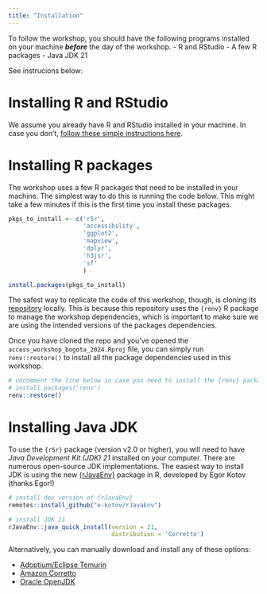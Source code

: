 ```yaml
---
title: "Installation"
---
```


::: {.callout-important appearance="simple"}
To follow the workshop, you should have the following programs installed on your machine ***before*** the day of the workshop.
- R and RStudio
- A few R packages
- Java JDK 21

See instrucions below:
:::

# Installing R and RStudio

We assume you already have R and RStudio installed in your machine. In case you don't, [follow these simple instructions here](https://posit.co/download/rstudio-desktop/#download).



# Installing R packages

The workshop uses a few R packages that need to be installed in your machine. The simplest way to do this is running the code below. This might take a few minutes if this is the first time you install these packages.

```R
pkgs_to_install <- c('r5r',
                     'accessibility',
                     'ggplot2',
                     'mapview',
                     'dplyr',
                     'h3jsr',
                     'sf'
                     )

install.packages(pkgs_to_install)
```

The safest way to replicate the code of this workshop, though, is cloning its [repository](https://github.com/ipeaGIT/access_workshop_WSTLUR_2024) locally. This is because this repository uses the `{renv}` R package to manage the workshop dependencies, which is important to make sure we are using the intended versions of the packages dependencies.

Once you have cloned the repo and you've opened the `access_workshop_bogota_2024.Rproj` file, you can simply run `renv::restore()` to install all the package dependencies used in this workshop.

```R
# uncomment the line below in case you need to install the {renv} package
# install.packages('renv')
renv::restore()
```



# Installing Java JDK

To use the `{r5r}` package (version v2.0 or higher), you will need to have *Java Development Kit (JDK) 21* installed on your computer. There are numerous open-source JDK implementations. The easiest way to install JDK is using the new [{rJavaEnv}](https://github.com/e-kotov/rJavaEnv) package in R, developed by Egor Kotov (thanks Egor!)

```R
# install dev version of {rJavaEnv}
remotes::install_github("e-kotov/rJavaEnv")

# install JDK 21
rJavaEnv::java_quick_install(version = 21,
                             distribution = 'Corretto')
```

Alternatively, you can manually download and install any of these options:

- [Adoptium/Eclipse Temurin](https://adoptium.net/)
- [Amazon Corretto](https://aws.amazon.com/corretto/)
- [Oracle OpenJDK](https://jdk.java.net/21/)
